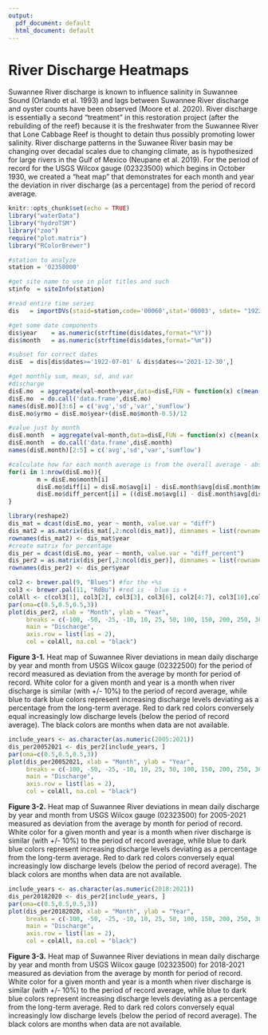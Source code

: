 ```yaml
---
output:
  pdf_document: default
  html_document: default
---
```

# River Discharge Heatmaps  
  
Suwannee River discharge is known to influence salinity in Suwannee Sound (Orlando et al. 1993) and lags between Suwannee River discharge and oyster counts have been observed (Moore et al. 2020). River discharge is essentially a second "treatment" in this restoration project (after the rebuilding of the reef) because it is the freshwater from the Suwannee River that Lone Cabbage Reef is thought to detain thus possibly promoting lower salinity. River discharge patterns in the Suwanee River basin may be changing over decadal scales due to changing climate, as is hypothesized for large rivers in the Gulf of Mexico (Neupane et al. 2019). For the period of record for the USGS Wilcox gauge (02323500) which begins in October 1930, we created a "heat map" that demonstrates for each month and year the deviation in river discharge (as a percentage) from the period of record average.  
```r
knitr::opts_chunk$set(echo = TRUE)
library("waterData")
library("hydroTSM")
library("zoo")
require("plot.matrix")
library("RColorBrewer")

```


```r
#station to analyze
station = '02358000'   

#get site name to use in plot titles and such
stinfo  = siteInfo(station)

#read entire time series
dis   = importDVs(staid=station,code='00060',stat='00003', sdate= "1922-07-01") 

#get some date components
dis$year    = as.numeric(strftime(dis$dates,format="%Y"))
dis$month   = as.numeric(strftime(dis$dates,format="%m")) 

#subset for correct dates
disE  = dis[dis$dates>='1922-07-01' & dis$dates<='2021-12-30',] 

#get monthly sum, mean, sd, and var
#discharge
disE.mo  = aggregate(val~month+year,data=disE,FUN = function(x) c(mean(x,na.rm=T),sd(x,na.rm=T),var(x,na.rm=T),sum(x)))
disE.mo  = do.call('data.frame',disE.mo)
names(disE.mo)[3:6] = c('avg','sd','var','sumflow') 
disE.mo$yrmo = disE.mo$year+(disE.mo$month-0.5)/12       

#value just by month
disE.month  = aggregate(val~month,data=disE,FUN = function(x) c(mean(x,na.rm=T),sd(x,na.rm=T),var(x,na.rm=T),sum(x)))
disE.month  = do.call('data.frame',disE.month)
names(disE.month)[2:5] = c('avg','sd','var','sumflow')

#calculate how far each month average is from the overall average - absolute difference
for(i in 1:nrow(disE.mo)){
        m = disE.mo$month[i]
        disE.mo$diff[i] = disE.mo$avg[i] - disE.month$avg[disE.month$month == m]
        disE.mo$diff_percent[i] = ((disE.mo$avg[i] - disE.month$avg[disE.month$month == m])/disE.month$avg[disE.month$month == m])*100
}

library(reshape2)
dis_mat = dcast(disE.mo, year ~ month, value.var = "diff")
dis_mat2 = as.matrix(dis_mat[,2:ncol(dis_mat)], dimnames = list(rownames = dis_mat$year, colnames = colnames(dis_mat)))
rownames(dis_mat2) <- dis_mat$year
#create matrix for percentage
dis_per = dcast(disE.mo, year ~ month, value.var = "diff_percent")
dis_per2 = as.matrix(dis_per[,2:ncol(dis_per)], dimnames = list(rownames = dis_mat$year, colnames = colnames(dis_mat)))
rownames(dis_per2) <- dis_per$year

```

```r
col2 <- brewer.pal(9, "Blues") #for the +%s
col3 <- brewer.pal(11, "RdBu") #red is - blue is +
colAll <- c(col3[1], col3[2], col3[3], col3[6], col2[4:7], col3[10],col2[8:9], col3[11], "#042333ff") 
par(oma=c(0.5,0.5,0.5,3))
plot(dis_per2, xlab = "Month", ylab = "Year",
     breaks = c(-100, -50, -25, -10, 10, 25, 50, 100, 150, 200, 250, 300, 350, 400),
     main = "Discharge",
     axis.row = list(las = 2),
     col = colAll, na.col = "black")
```
  
**Figure 3-1.**  Heat map of Suwannee River deviations in mean daily discharge by year and month from USGS Wilcox gauge (02322500) for the period of record measured as deviation from the average by month for period of record.  White color for a given month and year is a month when river discharge is similar (with +/- 10%) to the period of record average, while blue to dark blue colors represent increasing discharge levels deviating as a percentage from the long-term average.  Red to dark red colors conversely equal increasingly low discharge levels (below the period of record average). The black colors are months when data are not available.  

```r
include_years <- as.character(as.numeric(2005:2021))
dis_per20052021 <- dis_per2[include_years, ]
par(oma=c(0.5,0.5,0.5,3))
plot(dis_per20052021, xlab = "Month", ylab = "Year",
     breaks = c(-100, -50, -25, -10, 10, 25, 50, 100, 150, 200, 250, 300, 350, 400),
     main = "Discharge",
     axis.row = list(las = 2),
     col = colAll, na.col = "black")
```
  
**Figure 3-2.**  Heat map of Suwannee River deviations in mean daily discharge by year and month from USGS Wilcox gauge (02323500) for 2005-2021 measured as deviation from the average by month for period of record.  White color for a given month and year is a month when river discharge is similar (with +/- 10%) to the period of record average, while blue to dark blue colors represent increasing discharge levels deviating as a percentage from the long-term average.  Red to dark red colors conversely equal increasingly low discharge levels (below the period of record average).  The black colors are months when data are not available.


```r
include_years <- as.character(as.numeric(2018:2021))
dis_per20182020 <- dis_per2[include_years, ]
par(oma=c(0.5,0.5,0.5,3))
plot(dis_per20182020, xlab = "Month", ylab = "Year",
     breaks = c(-100, -50, -25, -10, 10, 25, 50, 100, 150, 200, 250, 300, 350, 400),
     main = "Discharge",
     axis.row = list(las = 2),
     col = colAll, na.col = "black")
```
  
**Figure 3-3.**  Heat map of Suwannee River deviations in mean daily discharge by year and month from USGS Wilcox gauge (02323500) for 2018-2021 measured as deviation from the average by month for period of record.  White color for a given month and year is a month when river discharge is similar (with +/- 10%) to the period of record average, while blue to dark blue colors represent increasing discharge levels deviating as a percentage from the long-term average.  Red to dark red colors conversely equal increasingly low discharge levels (below the period of record average).  The black colors are months when data are not available.
